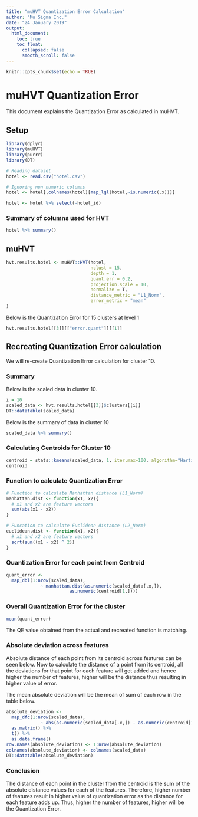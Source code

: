 ```yaml
---
title: "muHVT Quantization Error Calculation"
author: "Mu Sigma Inc."
date: "24 January 2019"
output: 
  html_document:
    toc: true
    toc_float:
      collapsed: false
      smooth_scroll: false
---
```


```r
knitr::opts_chunk$set(echo = TRUE)
```

# muHVT Quantization Error

This document explains the Quantization Error as calculated in muHVT. 

## Setup

```r
library(dplyr)
library(muHVT)
library(purrr)
library(DT)

# Reading dataset
hotel <- read.csv("hotel.csv")

# Ignoring non numeric columns
hotel <- hotel[,colnames(hotel)[map_lgl(hotel,~is.numeric(.x))]]

hotel <- hotel %>% select(-hotel_id)
```

### Summary of columns used for HVT

```r
hotel %>% summary()
```

## muHVT 

```r
hvt.results.hotel <- muHVT::HVT(hotel,
                                nclust = 15,
                                depth = 1,
                                quant.err = 0.2,
                                projection.scale = 10,
                                normalize = T,
                                distance_metric = "L1_Norm",
                                error_metric = "mean"
)
```

Below is the Quantization Error for 15 clusters at level 1

```r
hvt.results.hotel[[3]][["error.quant"]][[1]]
```

## Recreating Quantization Error calculation

We will re-create Quantization Error calculation for cluster 10. 

### Summary 

Below is the scaled data in cluster 10.

```r
i = 10
scaled_data <- hvt.results.hotel[[3]]$clusters[[i]]
DT::datatable(scaled_data)
```

Below is the summary of data in cluster 10

```r
scaled_data %>% summary()
```

### Calculating Centroids for Cluster 10

```r
centroid = stats::kmeans(scaled_data, 1, iter.max=100, algorithm="Hartigan-Wong")$centers
centroid
```

### Function to calculate Quantization Error

```r

# Function to calculate Manhattan distance (L1_Norm)
manhattan.dist <- function(x1, x2){
  # x1 and x2 are feature vectors
  sum(abs(x1 - x2))
} 

# Funcation to calculate Euclidean distance (L2_Norm)
euclidean.dist <- function(x1, x2){
  # x1 and x2 are feature vectors
  sqrt(sum((x1 - x2) ^ 2))
} 
```

### Quantization Error for each point from Centroid

```r
quant_error <- 
  map_dbl(1:nrow(scaled_data), 
             ~ manhattan.dist(as.numeric(scaled_data[.x,]),
                        as.numeric(centroid[1,])))

```

### Overall Quantization Error for the cluster

```r
mean(quant_error)
```
The QE value obtained from the actual and recreated function is matching.

### Absolute deviation across features

Absolute distance of each point from its centroid across features can be seen below. 
Now to calculate the distance of a point from its centroid, all the deviations for that point for each feature will get added and hence higher the number of features, higher will be the distance thus resulting in higher value of error.

The mean absolute deviation will be the mean of sum of each row in the table below.

```r
absolute_deviation <- 
  map_dfc(1:nrow(scaled_data), 
             ~ abs(as.numeric(scaled_data[.x,]) - as.numeric(centroid[1,]))) %>% 
  as.matrix() %>% 
  t() %>% 
  as.data.frame()
row.names(absolute_deviation) <- 1:nrow(absolute_deviation)
colnames(absolute_deviation) <- colnames(scaled_data)
DT::datatable(absolute_deviation)
```


### Conclusion

The distance of each point in the cluster from the centroid is the sum of the absolute distance values for each of the features. Therefore, higher number of features result in higher value of quantization error as the distance for each feature adds up. Thus, higher the number of features, higher will be the Quantization Error.


